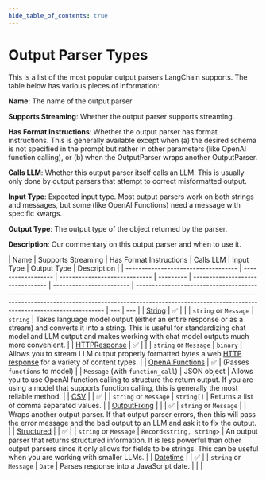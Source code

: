 ```yaml
---
hide_table_of_contents: true
---
```


# Output Parser Types

This is a list of the most popular output parsers LangChain supports. The table below has various pieces of information:

**Name**: The name of the output parser

**Supports Streaming**: Whether the output parser supports streaming.

**Has Format Instructions**: Whether the output parser has format instructions. This is generally available except when (a) the desired schema is not specified in the prompt but rather in other parameters (like OpenAI function calling), or (b) when the OutputParser wraps another OutputParser.

**Calls LLM**: Whether this output parser itself calls an LLM. This is usually only done by output parsers that attempt to correct misformatted output.

**Input Type**: Expected input type. Most output parsers work on both strings and messages, but some (like OpenAI Functions) need a message with specific kwargs.

**Output Type**: The output type of the object returned by the parser.

**Description**: Our commentary on this output parser and when to use it.

| Name                                | Supports Streaming | Has Format Instructions       | Calls LLM | Input Type                       | Output Type              | Description                                                                                                                                                                                                                      |
| ----------------------------------- | ------------------ | ----------------------------- | --------- | -------------------------------- | ------------------------ | -------------------------------------------------------------------------------------------------------------------------------------------------------------------------------------------------------------------------------- | --- | --- |
| [String](./string)                  | ✅                 |                               |           | `string` or `Message`            | `string`                 | Takes language model output (either an entire response or as a stream) and converts it into a string. This is useful for standardizing chat model and LLM output and makes working with chat model outputs much more convenient. |
| [HTTPResponse](./http_response)     | ✅                 |                               |           | `string` or `Message`            | `binary`                 | Allows you to stream LLM output properly formatted bytes a web [HTTP response](https://developer.mozilla.org/en-US/docs/Web/API/Response) for a variety of content types.                                                        |
| [OpenAIFunctions](./json_functions) | ✅                 | (Passes `functions` to model) |           | `Message` (with `function_call`) | JSON object              | Allows you to use OpenAI function calling to structure the return output. If you are using a model that supports function calling, this is generally the most reliable method.                                                   |
| [CSV](./csv)                        |                    | ✅                            |           | `string` or `Message`            | `string[]`               | Returns a list of comma separated values.                                                                                                                                                                                        |
| [OutputFixing](./output_fixing)     |                    |                               | ✅        | `string` or `Message`            |                          | Wraps another output parser. If that output parser errors, then this will pass the error message and the bad output to an LLM and ask it to fix the output.                                                                      |
| [Structured](./structured)          |                    | ✅                            |           | `string` or `Message`            | `Record<string, string>` | An output parser that returns structured information. It is less powerful than other output parsers since it only allows for fields to be strings. This can be useful when you are working with smaller LLMs.                    |
| [Datetime](./datetime)              |                    | ✅                            |           | `string` or `Message`            | `Date`                   | Parses response into a JavaScript date.                                                                                                                                                                                          |     |     |
